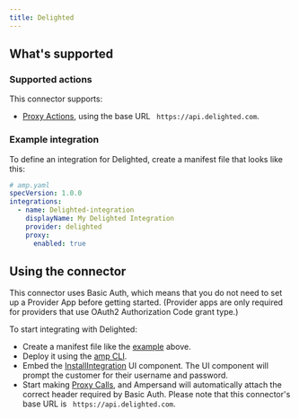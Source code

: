 ```yaml
---
title: Delighted
---
```


## What's supported

### Supported actions

This connector supports:

- [Proxy Actions](/define-integrations/proxy-actions), using the base URL ` https://api.delighted.com`.

### Example integration

To define an integration for Delighted, create a manifest file that looks like this:

```YAML
# amp.yaml
specVersion: 1.0.0
integrations:
  - name: Delighted-integration
    displayName: My Delighted Integration
    provider: delighted
    proxy:
      enabled: true
```

## Using the connector

This connector uses Basic Auth, which means that you do not need to set up a Provider App before getting started. (Provider apps are only required for providers that use OAuth2 Authorization Code grant type.)

To start integrating with Delighted:

- Create a manifest file like the [example](#example-integration) above.
- Deploy it using the [amp CLI](/cli/overview).
- Embed the [InstallIntegration](/embeddable-ui-components#install-integration) UI component. The UI component will prompt the customer for their username and password.
- Start making [Proxy Calls](/define-integrations/proxy-actions), and Ampersand will automatically attach the correct header required by Basic Auth. Please note that this connector's base URL is ` https://api.delighted.com`.
